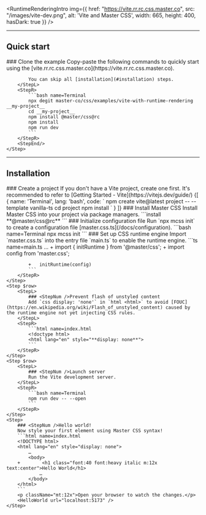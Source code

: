
<RuntimeRenderingIntro img={{
    href: "https://vite.rr.rc.css.master.co",
    src: "/images/vite-dev.png",
    alt: 'Vite and Master CSS',
    width: 665, height: 400, hasDark: true }} />

---

## Quick start
<StepSection>
    <Step $row>
        <StepL>
            ### <StepNum />Clone the example
            Copy-paste the following commands to quickly start using the [vite.rr.rc.css.master.co](https://vite.rr.rc.css.master.co).

            You can skip all [installation](#installation) steps.
        </StepL>
        <StepR>
            ```bash name=Terminal
            npx degit master-co/css/examples/vite-with-runtime-rendering __my-project__
            cd __my-project__
            npm install @master/css@rc
            npm install
            npm run dev
            ```
        </StepR>
        <StepEnd/>
    </Step>
</StepSection>

---

## Installation

<StepSection>
    <Step $row>
        <StepL>
            ### <StepNum />Create a project
            If you don't have a Vite project, create one first. It's recommended to refer to [Getting Started - Vite](https://vitejs.dev/guide/)
        </StepL>
        <StepR>
            <CodeTabs>
                {[
                    {
                        name: 'Terminal',
                        lang: 'bash',
                        code: `
                            npm create vite@latest project -- --template vanilla-ts
                            cd project
                            npm install
                        `
                    }
                ]}
            </CodeTabs>
        </StepR>
    </Step>
    <Step $row>
        <StepL>
            ### <StepNum />Install Master CSS
            Install Master CSS into your project via package managers.
        </StepL>
        <StepR>
            ```install
            **@master/css@rc**
            ```
        </StepR>
    </Step>
    <Step $row>
        <StepL>
            ### <StepNum />Initialize configuration file
            Run `npx mcss init` to create a configuration file [master.css.ts](/docs/configuration).
        </StepL>
        <StepR>
            ```bash name=Terminal
            npx mcss init
            ```
        </StepR>
    </Step>
    <Step $row>
        <StepL>
            ### <StepNum />Set up CSS runtime engine
            Import `master.css.ts` into the entry file `main.ts` to enable the runtime engine.
        </StepL>
        <StepR>
            ```ts name=main.ts
            …
            +   import { initRuntime } from '@master/css';
            +   import config from 'master.css';

            +   initRuntime(config)
            ```
        </StepR>
    </Step>
    <Step $row>
        <StepL>
            ### <StepNum />Prevent flash of unstyled content
            Add `css display: 'none'` in `html <html>` to avoid [FOUC](https://en.wikipedia.org/wiki/Flash_of_unstyled_content) caused by the runtime engine not yet injecting CSS rules.
        </StepL>
        <StepR>
            ```html name=index.html
            <!doctype html>
            <html lang="en" style="**display: none**">
            ```
        </StepR>
    </Step>
    <Step $row>
        <StepL>
            ### <StepNum />Launch server
            Run the Vite development server.
        </StepL>
        <StepR>
            ```bash name=Terminal
            npm run dev -- --open
            ```
        </StepR>
    </Step>
    <Step>
        ### <StepNum />Hello world!
        Now style your first element using Master CSS syntax!
        ```html name=index.html
        <!DOCTYPE html>
        <html lang="en" style="display: none">
            …
            <body>
        +        <h1 class="font:40 font:heavy italic m:12x text:center">Hello World</h1>
                …
            </body>
        </html>
        ```
        <p className="mt:12x">Open your browser to watch the changes.</p>
        <HelloWorld url="localhost:5173" />
    </Step>
</StepSection>